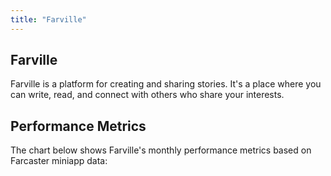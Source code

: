 ```yaml
---
title: "Farville"
---
```

## Farville

Farville is a platform for creating and sharing stories. It's a place where you can write, read, and connect with others who share your interests.

## Performance Metrics

The chart below shows Farville's monthly performance metrics based on Farcaster miniapp data:

<ProjectStatsChart projectSlug="farville" />
